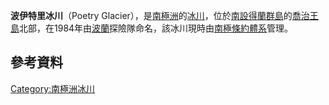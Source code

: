 '''波伊特里冰川'''（Poetry Glacier），是[[南極洲|南極洲]]的[[冰川|冰川]]，位於[[南設得蘭群島|南設得蘭群島]]的[[喬治王島|喬治王島]]北部，在1984年由[[波蘭|波蘭]]探險隊命名，該冰川現時由[[南極條約體系|南極條約體系]]管理。

==參考資料==
{{usgs-gazetteer}}

{{coord|61|56|S|57|48|W|display=title}}

{{Antarctica-geo-stub}}
[[Category:南極洲冰川|Category:南極洲冰川]]